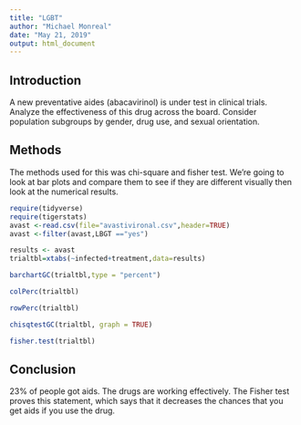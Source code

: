 ```yaml
---
title: "LGBT"
author: "Michael Monreal"
date: "May 21, 2019"
output: html_document
---
```


## Introduction
A new  preventative aides (abacavirinol) is under test in clinical trials. Analyze the effectiveness of this drug across the board. Consider population subgroups by gender, drug use, and sexual orientation. 

## Methods 
The methods used for this was chi-square and fisher test. We're going to look at bar plots and compare them to see if they are different visually then look at the numerical results.
   
```r
require(tidyverse)
require(tigerstats)
avast <-read.csv(file="avastivironal.csv",header=TRUE)
avast <-filter(avast,LBGT =="yes")
```

```r
results <- avast
trialtbl=xtabs(~infected+treatment,data=results)
```

```r
barchartGC(trialtbl,type = "percent")
```

```r
colPerc(trialtbl)
```

```r
rowPerc(trialtbl)
```

```r
chisqtestGC(trialtbl, graph = TRUE)
```

```r
fisher.test(trialtbl)
```

## Conclusion
23% of people got aids. The drugs are working effectively. The Fisher test proves this statement, which says that it decreases the chances that you get aids if you use the drug. 